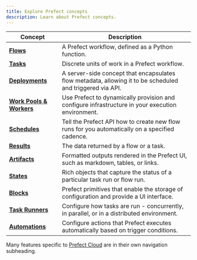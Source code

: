 ```yaml
---
title: Explore Prefect concepts
description: Learn about Prefect concepts.
---
```


| Concept                                            | Description                                                                                                                 |
| -------------------------------------------------- | --------------------------------------------------------------------------------------------------------------------------- |
| __[Flows](/3.0rc/concepts/flows)__                       | A Prefect workflow, defined as a Python function.             |
| __[Tasks](/3.0rc/concepts/tasks)__                       | Discrete units of work in a Prefect workflow.                |
| __[Deployments](/3.0rc/concepts/deployments)__           | A server-side concept that encapsulates flow metadata, allowing it to be scheduled and triggered via API. |
| __[Work Pools & Workers](/3.0rc/concepts/work-pools)__   | Use Prefect to dynamically provision and configure infrastructure in your execution environment.    |
| __[Schedules](/3.0rc/concepts/schedules)__               | Tell the Prefect API how to create new flow runs for you automatically on a specified cadence.     |
| __[Results](/3.0rc/concepts/results)__                   | The data returned by a flow or a task.                                 |
| __[Artifacts](/3.0rc/concepts/artifacts)__               | Formatted outputs rendered in the Prefect UI, such as markdown, tables, or links.  
| __[States](/3.0rc/concepts/states)__                     | Rich objects that capture the status of a particular task run or flow run.                                                                            |
| __[Blocks](/3.0rc/concepts/blocks)__                     | Prefect primitives that enable the storage of configuration and provide a UI interface.          |
| __[Task Runners](/3.0rc/concepts/task-runners)__         | Configure how tasks are run - concurrently, in parallel, or in a distributed environment. |
| __[Automations](/3.0rc/concepts/automations)__           | Configure actions that Prefect executes automatically based on trigger conditions.         |


Many features specific to [Prefect Cloud](/3.0rc/cloud/) are in their own navigation subheading.
